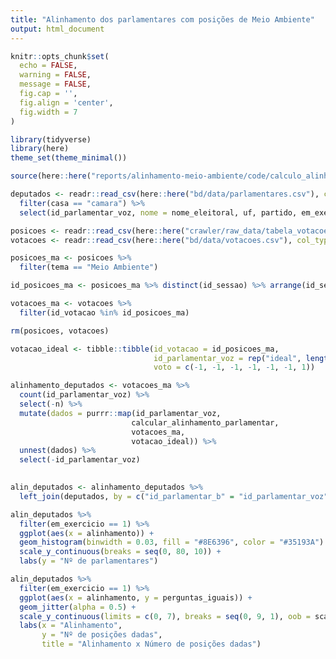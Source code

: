 ```yaml
---
title: "Alinhamento dos parlamentares com posições de Meio Ambiente"
output: html_document
---
```


```r
knitr::opts_chunk$set(
  echo = FALSE,
  warning = FALSE,
  message = FALSE,
  fig.cap = '',
  fig.align = 'center',
  fig.width = 7
)
```

```r
library(tidyverse)
library(here)
theme_set(theme_minimal())

source(here::here("reports/alinhamento-meio-ambiente/code/calculo_alinhamento.R"))
```

```r
deputados <- readr::read_csv(here::here("bd/data/parlamentares.csv"), col_types = cols(id_parlamentar_voz = "c")) %>% 
  filter(casa == "camara") %>% 
  select(id_parlamentar_voz, nome = nome_eleitoral, uf, partido, em_exercicio)
```

```r
posicoes <- readr::read_csv(here::here("crawler/raw_data/tabela_votacoes.csv"))
votacoes <- readr::read_csv(here::here("bd/data/votacoes.csv"), col_types = "ncn")

posicoes_ma <- posicoes %>% 
  filter(tema == "Meio Ambiente")

id_posicoes_ma <- posicoes_ma %>% distinct(id_sessao) %>% arrange(id_sessao) %>% pull(id_sessao)

votacoes_ma <- votacoes %>%
  filter(id_votacao %in% id_posicoes_ma)

rm(posicoes, votacoes)
```

```r
votacao_ideal <- tibble::tibble(id_votacao = id_posicoes_ma,
                                id_parlamentar_voz = rep("ideal", length(id_posicoes_ma)),
                                voto = c(-1, -1, -1, -1, -1, -1, 1))
```

```r
alinhamento_deputados <- votacoes_ma %>% 
  count(id_parlamentar_voz) %>% 
  select(-n) %>% 
  mutate(dados = purrr::map(id_parlamentar_voz,
                           calcular_alinhamento_parlamentar,
                           votacoes_ma,
                           votacao_ideal)) %>% 
  unnest(dados) %>% 
  select(-id_parlamentar_voz)
  
```

```r
alin_deputados <- alinhamento_deputados %>% 
  left_join(deputados, by = c("id_parlamentar_b" = "id_parlamentar_voz"))
```

```r
alin_deputados %>% 
  filter(em_exercicio == 1) %>% 
  ggplot(aes(x = alinhamento)) +
  geom_histogram(binwidth = 0.03, fill = "#8E6396", color = "#35193A") +
  scale_y_continuous(breaks = seq(0, 80, 10)) +
  labs(y = "Nº de parlamentares")
```


```r
alin_deputados %>% 
  filter(em_exercicio == 1) %>% 
  ggplot(aes(x = alinhamento, y = perguntas_iguais)) +
  geom_jitter(alpha = 0.5) +
  scale_y_continuous(limits = c(0, 7), breaks = seq(0, 9, 1), oob = scales::squish) +
  labs(x = "Alinhamento",
       y = "Nº de posições dadas",
       title = "Alinhamento x Número de posições dadas")
```

